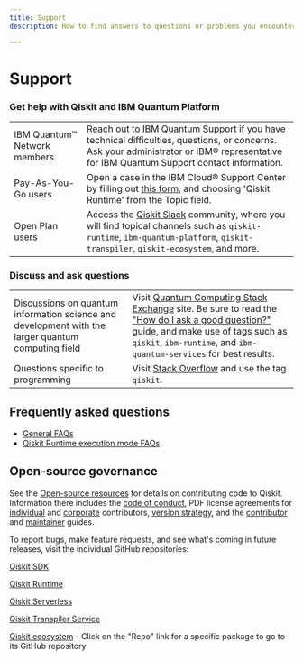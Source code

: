 ```yaml
---
title: Support
description: How to find answers to questions or problems you encounter while using IBM Quantum (Platform, or on IBM Cloud) or Qiskit Runtime

---
```


# Support

### Get help with Qiskit and IBM Quantum Platform

| | |
| --- | --- |
| IBM Quantum&trade; Network members  | Reach out to IBM Quantum Support if you have technical difficulties, questions, or concerns. Ask your administrator or IBM&reg; representative for IBM Quantum Support contact information. |
| Pay-As-You-Go users  | Open a case in the IBM Cloud&reg; Support Center by filling out [this form](https://cloud.ibm.com/unifiedsupport/cases/form), and choosing 'Qiskit Runtime' from the Topic field. |
| Open Plan users | Access the [Qiskit Slack](https://qisk.it/join-slack) community, where you will find topical channels such as `qiskit-runtime`, `ibm-quantum-platform`, `qiskit-transpiler`, `qiskit-ecosystem`, and more.  |

### Discuss and ask questions

| | |
| --- | --- |
| Discussions on quantum information science and development with the larger quantum computing field | Visit [Quantum Computing Stack Exchange](https://quantumcomputing.stackexchange.com/questions/) site. Be sure to read the ["How do I ask a good question?"](https://quantumcomputing.stackexchange.com/help/how-to-ask) guide, and make use of tags such as `qiskit`, `ibm-runtime`, and `ibm-quantum-services` for best results.|
| Questions specific to programming |Visit [Stack Overflow](https://stackoverflow.com/) and use the tag `qiskit`.|

## Frequently asked questions

- [General FAQs](/faq)
- [Qiskit Runtime execution mode FAQs](/guides/execution-modes-faq)

## Open-source governance

See the [Open-source resources](/open-source/) for details on contributing code to Qiskit. Information there includes the [code of conduct](/open-source/code-of-conduct), PDF license agreements for [individual](https://docs.quantum.ibm.com/open-source/qiskit-cla.pdf) and [corporate](https://docs.quantum.ibm.com/open-source/qiskit-corporate-cla.pdf) contributors, [version strategy](/open-source/qiskit-sdk-version-strategy), and the [contributor](https://github.com/Qiskit/qiskit/blob/main/CONTRIBUTING.md) and [maintainer](https://github.com/Qiskit/qiskit/blob/main/MAINTAINING.md) guides.

To report bugs, make feature requests, and see what's coming in future releases, visit the individual GitHub repositories:

[Qiskit SDK](https://github.com/Qiskit/qiskit)

[Qiskit Runtime](https://github.com/Qiskit/qiskit-ibm-runtime)

[Qiskit Serverless](https://github.com/Qiskit/qiskit-serverless)

[Qiskit Transpiler Service](https://github.com/Qiskit/qiskit-ibm-transpiler)

[Qiskit ecosystem](https://www.ibm.com/quantum/ecosystem) - Click on the "Repo" link for a specific package to go to its GitHub repository